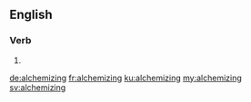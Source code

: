 ==English==

===Verb===
{{head|en|present participle}}

# {{present participle of|alchemize|lang=en}}

[[de:alchemizing]]
[[fr:alchemizing]]
[[ku:alchemizing]]
[[my:alchemizing]]
[[sv:alchemizing]]